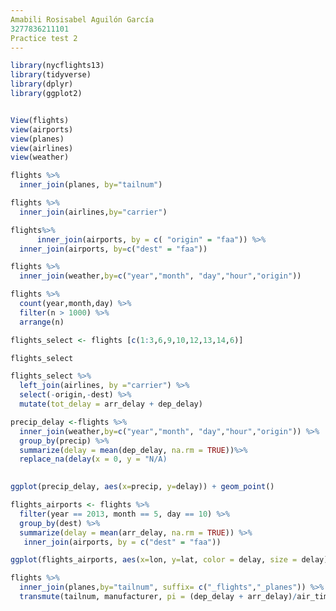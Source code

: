 ```yaml
---
Amabili Rosisabel Aguilón García
3277836211101
Practice test 2
---
```


```r
library(nycflights13)
library(tidyverse)
library(dplyr)
library(ggplot2)


View(flights)
view(airports)
view(planes)
view(airlines)
view(weather)
```


```r
flights %>%
  inner_join(planes, by="tailnum")
```

```r
flights %>%
  inner_join(airlines,by="carrier")
```

```r
flights%>%
      inner_join(airports, by = c( "origin" = "faa")) %>%
  inner_join(airports, by=c("dest" = "faa"))
```

```r
flights %>%
  inner_join(weather,by=c("year","month", "day","hour","origin"))
```

```r
flights %>%
  count(year,month,day) %>%
  filter(n > 1000) %>%
  arrange(n)
```

```r
flights_select <- flights [c(1:3,6,9,10,12,13,14,6)]

flights_select
```

```r
flights_select %>%
  left_join(airlines, by ="carrier") %>%
  select(-origin,-dest) %>%
  mutate(tot_delay = arr_delay + dep_delay)
```

```r
precip_delay <-flights %>%
  inner_join(weather,by=c("year","month", "day","hour","origin")) %>%
  group_by(precip) %>%
  summarize(delay = mean(dep_delay, na.rm = TRUE))%>% 
  replace_na(delay(x = 0, y = "N/A)
  
```

```r
ggplot(precip_delay, aes(x=precip, y=delay)) + geom_point()
```

```r
flights_airports <- flights %>%
  filter(year == 2013, month == 5, day == 10) %>%
  group_by(dest) %>%
  summarize(delay = mean(arr_delay, na.rm = TRUE)) %>%
   inner_join(airports, by = c("dest" = "faa"))

```

```r
ggplot(flights_airports, aes(x=lon, y=lat, color = delay, size = delay)) + geom_point()
```

```r
flights %>%
  inner_join(planes,by="tailnum", suffix= c("_flights","_planes")) %>%
  transmute(tailnum, manufacturer, pi = (dep_delay + arr_delay)/air_time)

```

